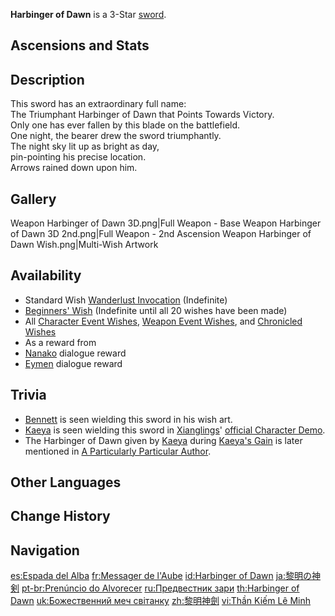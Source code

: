{{Weapon Infobox
|title          = Har&shy;binger of Dawn
|id             = 11302
|image          = <gallery>
Weapon Harbinger of Dawn.png|Base
Weapon Harbinger of Dawn 2nd.png|2nd Ascension
</gallery>
|type           = Sword
|releaseDate    = 2020-09-28
|quality        = 3
|base_atk       = 39
|2nd_stat_type  = CRIT DMG
|2nd_stat       = 10.2%
|passive        = Vigorous
|effect         = When HP is above 90%, increases CRIT Rate by (var1)%.
|eff_rank1_var1 = 14
|eff_rank2_var1 = 17.5
|eff_rank3_var1 = 21
|eff_rank4_var1 = 24.5
|eff_rank5_var1 = 28
|eff_att1       = CRIT Rate
|obtain         = Wishes
|obtain2        = Quests
|quest          = Kaeya's Gain
|obtain3        = Dialogue
|npc            = Nanako
}}
{{Description|A sword that once shone like the sun. The wielder of this sword will be blessed with a "feel-good" buff. The reflective material on the blade has long worn off.}}
'''Harbinger of Dawn''' is a 3-Star [[sword]].

==Ascensions and Stats==
{{Weapon Ascensions and Stats
|ascendMat1 = Boreal Wolf's Milk Tooth
|ascendMat2 = Boreal Wolf's Cracked Tooth
|ascendMat3 = Boreal Wolf's Broken Fang
|ascendMat4 = Boreal Wolf's Nostalgia
|bossMat1   = Dead Ley Line Branch
|bossMat2   = Dead Ley Line Leaves
|bossMat3   = Ley Line Sprout
|commonMat1 = Slime Condensate
|commonMat2 = Slime Secretions
|commonMat3 = Slime Concentrate
}}

==Description==
This sword has an extraordinary full name:<br>
The Triumphant Harbinger of Dawn that Points Towards Victory.<br>
Only one has ever fallen by this blade on the battlefield.<br>
One night, the bearer drew the sword triumphantly.<br>
The night sky lit up as bright as day,<br>
pin-pointing his precise location.<br>
Arrows rained down upon him.

==Gallery==
<gallery>
Weapon Harbinger of Dawn 3D.png|Full Weapon - Base
Weapon Harbinger of Dawn 3D 2nd.png|Full Weapon - 2nd Ascension
Weapon Harbinger of Dawn Wish.png|Multi-Wish Artwork
</gallery>

==Availability==
* Standard Wish [[Wanderlust Invocation]] (Indefinite)
* [[Beginners' Wish]] (Indefinite until all 20 wishes have been made)
* All [[Character Event Wish]]es, [[Weapon Event Wish]]es, and [[Chronicled Wish]]es
* As a reward from {{Quest|Kaeya's Gain}}
* [[Nanako]] dialogue reward
* [[Eymen]] dialogue reward

==Trivia==
*[[Bennett]] is seen wielding this sword in his wish art.
*[[Kaeya]] is seen wielding this sword in [[Xiangling]]s' [https://youtu.be/TvqGRUWm8qE official Character Demo].
*The Harbinger of Dawn given by [[Kaeya]] during [[Kaeya's Gain]] is later mentioned in [[A Particularly Particular Author]].

==Other Languages==
{{Other Languages

|1_en    = Harbinger of Dawn
|1_zhs   = 黎明神剑
|1_zhs_rm = Límíng shén jiàn
|1_zht   = 黎明神劍
|1_zht_rm = Límíng shén jiàn
|1_zh_tl = Divine Sword of Dawn
|1_ja    = 黎明の神剣
|1_ja_rm = Reimei no Shinken
|1_ja_tl = Divine Sword of Dawn
|1_ko    = 여명신검
|1_ko_rm = Yeomyeongsingeom
|1_ko_tl = Sword of the Dawn God
|1_es    = Espada del Alba
|1_es_tl = Sword of the Dawn
|1_fr    = Messager de l'Aube
|1_fr_tl = Messenger of Dawn
|1_ru    = Предвестник зари
|1_ru_tl = Harbinger of Dawn
|1_th    = Harbinger of Dawn
|1_vi    = {{tt|Thần Kiếm|神剑}} {{tt|Lê Minh|黎明}}
|1_vi_tl = Divine Sword of Dawn
|1_de    = Schwert der Dämmerung
|1_de_tl = Sword of Dawn
|1_id    = Harbinger of Dawn
|1_pt    = Prenúncio do Alvorecer
|1_pt_tl = Harbinger of Dawn
|1_tr    = Şafak Habercisi
|1_tr_tl = Dawn Harbinger
|1_it    = Messaggera dell'alba
|1_it_tl = Messenger of Dawn

|2_en    = Vigorous
|2_zhs   = 激励
|2_zhs_rm = Jīlì
|2_zht   = 激勵
|2_zht_rm = Jīlì
|2_zh_tl = Encouragement
|2_ja    = 奮い立てる
|2_ja_rm = Furuitateru
|2_ja_tl = Encouragement
|2_ko    = 격려
|2_ko_tl = Encouragement
|2_es    = Vigor
|2_es_tl = Vigor
|2_fr    = Vigueur
|2_fr_tl = Vigor
|2_ru    = Энергичный
|2_ru_tl = Vigorous
|2_th    = Vigorous
|2_vi    = Khích Lệ
|2_vi_tl = 
|2_de    = Ansporn
|2_de_tl = Incitement
|2_id    = Vigorous
|2_pt    = Vigoroso
|2_pt_tl = 
|2_tr    = Dinç
|2_tr_tl = Vigorous
|2_it    = Prestanza
|2_it_tl = 
}}

==Change History==
{{Change History|1.0}}

==Navigation==
{{Weapon Navbox|Swords}}

[[es:Espada del Alba]]
[[fr:Messager de l'Aube]]
[[id:Harbinger of Dawn]]
[[ja:黎明の神剣]]
[[pt-br:Prenúncio do Alvorecer]]
[[ru:Предвестник зари]]
[[th:Harbinger of Dawn]]
[[uk:Божественний меч світанку]]
[[zh:黎明神劍]]
[[vi:Thần Kiếm Lê Minh]]